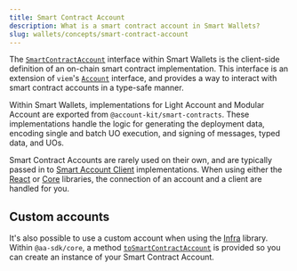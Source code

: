 ```yaml
---
title: Smart Contract Account
description: What is a smart contract account in Smart Wallets?
slug: wallets/concepts/smart-contract-account
---
```


The [`SmartContractAccount`](#TODO/link-to-type) interface within Smart Wallets is the client-side definition of an on-chain smart contract implementation.
This interface is an extension of `viem`'s [`Account`](https://viem.sh/docs/accounts/local/toAccount#toaccount) interface, and provides a way to interact with smart contract accounts in a type-safe manner.

Within Smart Wallets, implementations for Light Account and Modular Account are exported from `@account-kit/smart-contracts`. These implementations handle the logic for generating the deployment data, encoding
single and batch UO execution, and signing of messages, typed data, and UOs.

Smart Contract Accounts are rarely used on their own, and are typically passed in to [Smart Account Client](#TODO/concepts/smart-account-client) implementations.
When using either the [React](/wallets/react/quickstart) or [Core](/wallets/core/overview) libraries, the connection of an account and a client are handled for you.

## Custom accounts

It's also possible to use a custom account when using the [Infra](//wallets/reference/account-kit/infra) library.
Within `@aa-sdk/core`, a method [`toSmartContractAccount`](/wallets/reference/aa-sdk/core/functions/toSmartContractAccount) is provided so you can create an instance of your Smart Contract Account.
